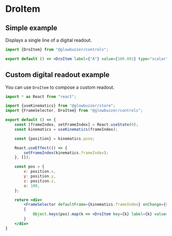 
# DroItem

<GithubSourceLink project="gbr" lib="controls" path="dro/DroItem.tsx"/>

## Simple example

[comment]: <> (TODO!!!!!!! DroItem not currently exported)

Displays a single line of a digital readout.

```jsx xdemo
import {DroItem} from "@glowbuzzer/controls";

export default () => <DroItem label={"A"} value={100.001} type="scalar"/>
```

## Custom digital readout example

You can use `DroItem` to compose a custom readout.

```jsx xdemo
import * as React from "react";

import {useKinematics} from "@glowbuzzer/store";
import {FrameSelector, DroItem} from "@glowbuzzer/controls";

export default () => {
    const [frameIndex, setFrameIndex] = React.useState(0);
    const kinematics = useKinematics(frameIndex);

    const {position} = kinematics.pose;

    React.useEffect(() => {
        setFrameIndex(kinematics.frameIndex);
    }, []);

    const pos = {
        x: position.x,
        y: position.y,
        z: position.z,
        a: 100,
    };

    return <div>
        <FrameSelector defaultFrame={kinematics.frameIndex} onChange={setFrameIndex}/>
        {
            Object.keys(pos).map(k => <DroItem key={k} label={k} value={pos[k]} type="scalar"/>)
        }
    </div>
}
```



